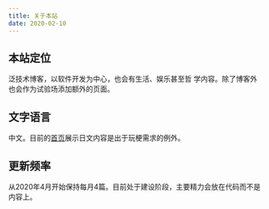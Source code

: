 ```yaml
---
title: 关于本站
date: 2020-02-10
---
```


## 本站定位
泛技术博客，以软件开发为中心，也会有生活、娱乐甚至哲 学内容。除了博客外也会作为试验场添加额外的页面。

## 文字语言
中文。目前的[首页](https://github.com/renshujian/renshujian.github.io/blob/90d19c2f6ad37e7fabb932c2badd5b02a96b1ca2/src/pages/index.js)展示日文内容是出于玩梗需求的例外。

## 更新频率
从2020年4月开始保持每月4篇。目前处于建设阶段，主要精力会放在代码而不是内容上。
